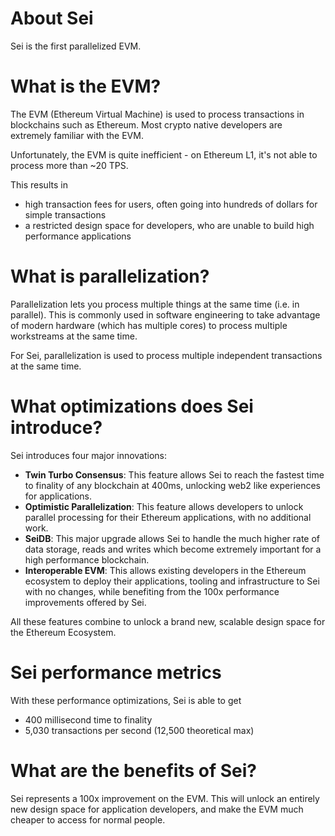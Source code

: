 
# About Sei

Sei is the first parallelized EVM.

<ImageWithCaption img={v2BannerImg} alt="Sei V2 Banner" />

# What is the EVM?

The EVM (Ethereum Virtual Machine) is used to process transactions in blockchains such as Ethereum. Most crypto native developers are extremely familiar with the EVM.

Unfortunately, the EVM is quite inefficient - on Ethereum L1, it's not able to process more than ~20 TPS.

This results in

- high transaction fees for users, often going into hundreds of dollars for simple transactions
- a restricted design space for developers, who are unable to build high performance applications

# What is parallelization?

Parallelization lets you process multiple things at the same time (i.e. in parallel). This is commonly used in software engineering to take advantage of modern hardware (which has multiple cores) to process multiple workstreams at the same time.

For Sei, parallelization is used to process multiple independent transactions at the same time.

# What optimizations does Sei introduce?

Sei introduces four major innovations:

- **Twin Turbo Consensus**: This feature allows Sei to reach the fastest time to finality of any blockchain at 400ms, unlocking web2 like experiences for applications.
- **Optimistic Parallelization**: This feature allows developers to unlock parallel processing for their Ethereum applications, with no additional work.
- **SeiDB**: This major upgrade allows Sei to handle the much higher rate of data storage, reads and writes which become extremely important for a high performance blockchain.
- **Interoperable EVM**: This allows existing developers in the Ethereum ecosystem to deploy their applications, tooling and infrastructure to Sei with no changes, while benefiting from the 100x performance improvements offered by Sei.

All these features combine to unlock a brand new, scalable design space for the Ethereum Ecosystem.

# Sei performance metrics

With these performance optimizations, Sei is able to get

- 400 millisecond time to finality
- 5,030 transactions per second (12,500 theoretical max)

# What are the benefits of Sei?

Sei represents a 100x improvement on the EVM. This will unlock an entirely new design space for application developers, and make the EVM much cheaper to access for normal people.
